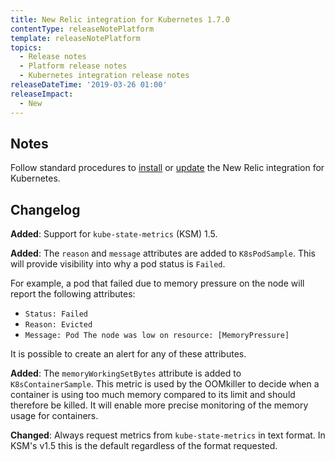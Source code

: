 ```yaml
---
title: New Relic integration for Kubernetes 1.7.0
contentType: releaseNotePlatform
template: releaseNotePlatform
topics:
  - Release notes
  - Platform release notes
  - Kubernetes integration release notes
releaseDateTime: '2019-03-26 01:00'
releaseImpact:
  - New
---
```


## Notes

Follow standard procedures to [install](/docs/integrations/host-integrations/host-integrations-list/kubernetes-monitoring-integration#install) or [update](/docs/integrations/host-integrations/host-integrations-list/kubernetes-monitoring-integration#update) the New Relic integration for Kubernetes.

## Changelog

**Added**: Support for `kube-state-metrics` (KSM) 1.5.

**Added**: The `reason` and `message` attributes are added to `K8sPodSample`. This will provide visibility into why a pod status is `Failed`.

For example, a pod that failed due to memory pressure on the node will report the following attributes:

* `Status: Failed`
* `Reason: Evicted`
* `Message: Pod The node was low on resource: [MemoryPressure]`

It is possible to create an alert for any of these attributes.

**Added**: The `memoryWorkingSetBytes` attribute is added to `K8sContainerSample`. This metric is used by the OOMkiller to decide when a container is using too much memory compared to its limit and should therefore be killed. It will enable more precise monitoring of the memory usage for containers.

**Changed**: Always request metrics from `kube-state-metrics` in text format. In KSM's v1.5 this is the default regardless of the format requested.

